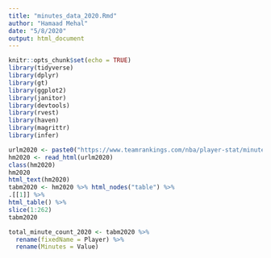 ```yaml
---
title: "minutes_data_2020.Rmd"
author: "Hamaad Mehal"
date: "5/8/2020"
output: html_document
---
```


```r
knitr::opts_chunk$set(echo = TRUE)
library(tidyverse)
library(dplyr)
library(gt)
library(ggplot2)
library(janitor)
library(devtools)
library(rvest)
library(haven)
library(magrittr)
library(infer)
```

```r
urlm2020 <- paste0("https://www.teamrankings.com/nba/player-stat/minutes-played?rate=season-totals") 
hm2020 <- read_html(urlm2020)
class(hm2020)
hm2020
html_text(hm2020)
tabm2020 <- hm2020 %>% html_nodes("table") %>%
.[[1]] %>%
html_table() %>%
slice(1:262)
tabm2020

total_minute_count_2020 <- tabm2020 %>%
  rename(fixedName = Player) %>%
  rename(Minutes = Value)
```